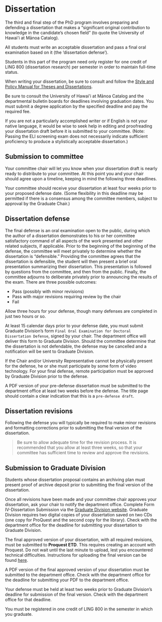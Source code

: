 # Dissertation {#dissertation}

The third and final step of the PhD program involves preparing and defending a dissertation that makes a "significant original contribution to knowledge in the candidate's chosen field" (to quote the University of Hawai\'i at Mānoa Catalog).

All students must write an acceptable dissertation and pass a final oral examination based on it (the 'dissertation defense').

Students in this part of the program need only register for one credit of LING 800 (dissertation research) per semester in order to maintain full-time status.

When writing your dissertation, be sure to consult and follow the [Style and Policy Manual for Theses and Dissertations](http://manoa.hawaii.edu/graduate/sites/manoa.hawaii.edu.graduate/files/documents/misc/tdstylepolicy_e.pdf).

Be sure to consult the University of Hawai\'i at Mānoa Catalog and the departmental bulletin boards for deadlines involving graduation dates. You must submit a degree application by the specified deadline and pay the required fee.

If you are not a particularly accomplished writer or if English is not your native language, it would be wise to seek help in editing and proofreading your dissertation draft before it is submitted to your committee. (Note: Passing the ELI screening exam does not necessarily indicate sufficient proficiency to produce a stylistically acceptable dissertation.)

## Submission to committee

Your committee chair will let you know when your dissertation draft is nearly ready to distribute to your committee. At this point you and your chair should agree upon a timeline, keeping in mind the following three deadlines.

Your committee should receive your dissertation at least four weeks prior to your proposed defense date. (Some flexibility in this deadline may be permitted if there is a consensus among the committee members, subject to approval by the Graduate Chair.) 

## Dissertation defense

The final defense is an oral examination open to the public, during which the author of a dissertation demonstrates to his or her committee satisfactory command of all aspects of the work presented and other related subjects, if applicable. Prior to the beginning of the beginning of the defense, the committee will meet privately to determine whether the dissertation is "defensible." Providing the committee agrees that the dissertation is defensible, the student will then present a brief oral presentation summarizing their dissertation. This presentation is followed by questions from the committee, and then from the public. Finally, the committee adjourns to deliberate privately prior to announcing the results of the exam. There are three possible outcomes:

-   Pass (possibly with minor revisions)
-   Pass with major revisions requiring review by the chair
-   Fail

Allow three hours for your defense, though many defenses are completed in just two hours or so.

At least 15 calendar days prior to your defense date, you must submit Graduate Division's form `Final Oral Examination for Doctoral Dissertation Defense`, signed by your chair. The department office will deliver this form to Graduate Division. Should the committee determine that the dissertation is not defendable, the defense may be cancelled and a notification will be sent to Graduate Division.

If the Chair and/or University Representative cannot be physically present for the defense, he or she must participate by some form of video technology. For your final defense, remote participation must be approved by Graduate Division prior to the defense.

A PDF version of your pre-defense dissertation must be submitted to the department office at least two weeks before the defense. The title page should contain a clear indication that this is a `pre-defense draft`.

## Dissertation revisions

Following the defense you will typically be required to make minor revisions and formatting corrections prior to submitting the final version of the dissertation.

> Be sure to allow adequate time for the revision process. It is recommended that you allow at least three weeks, so that your committee has sufficient time to review and approve the revisions.

## Submission to Graduate Division

Students whose dissertation proposal contains an [archiving plan]{#archiving} must present proof of archive deposit prior to submitting the final version of the dissertation.

Once all revisions have been made and your committee chair approves your dissertation, ask your chair to notify the department office. Complete Form IV-Dissertation Submission via the [Graduate Division website](https://manoa.hawaii.edu/graduate/forms/). Graduate Division requires two digital copies of your dissertation saved on two CDs (one copy for ProQuest and the second copy for the library). Check with the department office for the deadline for submitting your dissertation to Graduate Division.

The final approved version of your dissertation, with all required revisions, must be submitted to **Proquest ETD**. This requires creating an account with Proquest. Do not wait until the last minute to upload, lest you encountered technical difficulties. Instructions for uploading the final version can be found [here](https://manoa.hawaii.edu/graduate/proquest-etd-submission-publication/).

A PDF version of the final approved version of your dissertation must be submitted to the department office. Check with the department office for the deadline for submitting your PDF to the department office.

Your defense must be held at least two weeks prior to Graduate Division's deadline for submission of the final version. Check with the department office for that deadline.

You must be registered in one credit of LING 800 in the semester in which you graduate.
